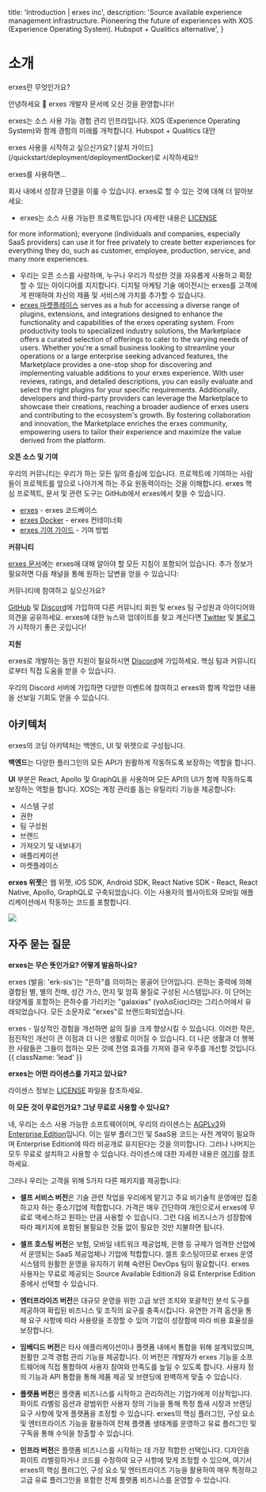 
  title: 'Introduction | erxes inc',
  description:
    'Source available experience management infrastructure. Pioneering the future of experiences with XOS (Experience Operating System). Hubspot + Qualitics alternative',
}


<HeroPattern />



# **소개**

erxes란 무엇인가요?

안녕하세요 👋 erxes 개발자 문서에 오신 것을 환영합니다!

erxes는 소스 사용 가능 경험 관리 인프라입니다. XOS (Experience Operating System)와 함께 경험의 미래를 개척합니다. Hubspot + Qualitics 대안

<Note>
   erxes 사용을 시작하고 싶으신가요? [설치 가이드](/quickstart/deployment/deploymentDocker)로 시작하세요!!
</Note>

erxes를 사용하면...

회사 내에서 성장과 단결을 이룰 수 있습니다. erxes로 할 수 있는 것에 대해 더 알아보세요:

- erxes는 소스 사용 가능한 프로젝트입니다 (자세한 내용은 [LICENSE](https://github.com/erxes/erxes/blob/master/LICENSE.md ) 
<script src='https://cdn.jsdelivr.net/gh/eddymens/markdown-external-link-script@v2.0.0/main.min.js'></script> for more information); everyone (individuals and companies, especially SaaS providers) can use it for free privately to create better experiences for everything they do, such as customer, employee, production, service, and many more experiences.
- 우리는 오픈 소스를 사랑하며, 누구나 우리가 작성한 것을 자유롭게 사용하고 확장할 수 있는 아이디어를 지지합니다. 디지털 마케팅 기술 에이전시는 erxes를 고객에게 판매하여 자신의 제품 및 서비스에 가치를 추가할 수 있습니다.
- [erxes 마켓플레이스](https://erxes.io/marketplace) <script src='https://cdn.jsdelivr.net/gh/eddymens/markdown-external-link-script@v2.0.0/main.min.js'></script> serves as a hub for accessing a diverse range of plugins, extensions, and integrations designed to enhance the functionality and capabilities of the erxes operating system. From productivity tools to specialized industry solutions, the Marketplace offers a curated selection of offerings to cater to the varying needs of users. Whether you're a small business looking to streamline your operations or a large enterprise seeking advanced features, the Marketplace provides a one-stop shop for discovering and implementing valuable additions to your erxes experience. With user reviews, ratings, and detailed descriptions, you can easily evaluate and select the right plugins for your specific requirements. Additionally, developers and third-party providers can leverage the Marketplace to showcase their creations, reaching a broader audience of erxes users and contributing to the ecosystem's growth. By fostering collaboration and innovation, the Marketplace enriches the erxes community, empowering users to tailor their experience and maximize the value derived from the platform.

**오픈 소스 및 기여**

우리의 커뮤니티는 우리가 하는 모든 일의 중심에 있습니다. 프로젝트에 기여하는 사람들이 프로젝트를 앞으로 나아가게 하는 주요 원동력이라는 것을 이해합니다. erxes 핵심 프로젝트, 문서 및 관련 도구는 GitHub에서 erxes에서 찾을 수 있습니다.

- [erxes](https://github.com/erxes/erxes) - erxes 코드베이스
- [erxes Docker](/quickstart/groups/ubuntu) - erxes 컨테이너화
- [erxes 기여 가이드](/pagination) - 기여 방법
<script src='https://cdn.jsdelivr.net/gh/eddymens/markdown-external-link-script@v2.0.0/main.min.js'></script>

**커뮤니티**

[erxes 문서](/intro)에는 erxes에 대해 알아야 할 모든 지침이 포함되어 있습니다. 추가 정보가 필요하면 다음 채널을 통해 원하는 답변을 얻을 수 있습니다:

<Note>
  커뮤니티에 참여하고 싶으신가요?

[GitHub](https://github.com/erxes/erxes) <script src='https://cdn.jsdelivr.net/gh/eddymens/markdown-external-link-script@v2.0.0/main.min.js'></script> 및 [Discord](https://discord.com/invite/aaGzy3gQK5)<script src='https://cdn.jsdelivr.net/gh/eddymens/markdown-external-link-script@v2.0.0/main.min.js'></script>에 가입하여 다른 커뮤니티 회원 및 erxes 팀 구성원과 아이디어와 의견을 공유하세요. erxes에 대한 뉴스와 업데이트를 찾고 계신다면 [Twitter](https://twitter.com/erxesHQ)<script src='https://cdn.jsdelivr.net/gh/eddymens/markdown-external-link-script@v2.0.0/main.min.js'></script> 및 [블로그](https://erxes.io/blog)<script src='https://cdn.jsdelivr.net/gh/eddymens/markdown-external-link-script@v2.0.0/main.min.js'></script>가 시작하기 좋은 곳입니다!
</Note>

**지원**

erxes로 개발하는 동안 지원이 필요하시면 [Discord](https://discord.com/invite/aaGzy3gQK5)<script src='https://cdn.jsdelivr.net/gh/eddymens/markdown-external-link-script@v2.0.0/main.min.js'></script>에 가입하세요. 핵심 팀과 커뮤니티로부터 직접 도움을 받을 수 있습니다.

우리의 Discord 서버에 가입하면 다양한 이벤트에 참여하고 erxes와 함께 작업한 내용을 선보일 기회도 얻을 수 있습니다.

## 아키텍처

erxes의 코딩 아키텍처는 백엔드, UI 및 위젯으로 구성됩니다.

**백엔드**는 다양한 플러그인의 모든 API가 원활하게 작동하도록 보장하는 역할을 합니다.

**UI** 부분은 React, Apollo 및 GraphQL을 사용하며 모든 API의 UI가 함께 작동하도록 보장하는 역할을 합니다. XOS는 계정 관리를 돕는 유틸리티 기능을 제공합니다:

- 시스템 구성
- 권한
- 팀 구성원
- 브랜드
- 가져오기 및 내보내기
- 애플리케이션
- 마켓플레이스

**erxes 위젯**은 웹 위젯, iOS SDK, Android SDK, React Native SDK - React, React Native, Apollo, GraphQL로 구축되었습니다. 이는 사용자의 웹사이트와 모바일 애플리케이션에서 작동하는 코드를 포함합니다.


<Db />

![](https://imagedelivery.net/5m26Aj-CutMXPPNacMs_yQ/5f9e74fe-e5d1-4cec-35a8-30db23622700/public)

## 자주 묻는 질문

**erxes는 무슨 뜻인가요? 어떻게 발음하나요?**

erxes (발음: 'erk-sis')는 "은하"를 의미하는 몽골어 단어입니다. 은하는 중력에 의해 결합된 별, 별의 잔해, 성간 가스, 먼지 및 암흑 물질로 구성된 시스템입니다. 이 단어는 태양계를 포함하는 은하수를 가리키는 "galaxias" (γαλαξίας)라는 그리스어에서 유래되었습니다. 모든 소문자로 "erxes"로 브랜드화되었습니다.

erxes - 일상적인 경험을 개선하면 삶의 질을 크게 향상시킬 수 있습니다. 이러한 작은, 점진적인 개선이 큰 이점과 더 나은 생활로 이어질 수 있습니다. 더 나은 생활과 더 행복한 사람들은 그들이 접하는 모든 것에 전염 효과를 가져와 결국 우주를 개선할 것입니다.  {{ className: 'lead' }}

**erxes는 어떤 라이센스를 가지고 있나요?**

라이센스 정보는 [LICENSE](https://github.com/erxes/erxes/blob/master/LICENSE.md)<script src='https://cdn.jsdelivr.net/gh/eddymens/markdown-external-link-script@v2.0.0/main.min.js'></script> 파일을 참조하세요.

**이 모든 것이 무료인가요? 그냥 무료로 사용할 수 있나요?**

네, 우리는 소스 사용 가능한 소프트웨어이며, 우리의 라이센스는 [AGPLv3](https://github.com/erxes/erxes/blob/master/LICENSE.md)<script src='https://cdn.jsdelivr.net/gh/eddymens/markdown-external-link-script@v2.0.0/main.min.js'></script>와 [Enterprise Edition](https://github.com/erxes/erxes/tree/master/ee)<script src='https://cdn.jsdelivr.net/gh/eddymens/markdown-external-link-script@v2.0.0/main.min.js'></script>입니다. 이는 일부 플러그인 및 SaaS용 코드는 사전 계약이 필요하며 Enterprise Edition에 따라 비공개로 유지된다는 것을 의미합니다. 그러나 나머지는 모두 무료로 설치하고 사용할 수 있습니다. 라이센스에 대한 자세한 내용은 [여기](https://erxes.io/blog/posts/changing-the-license-to-agplv3-with-the-enterprise-edition)<script src='https://cdn.jsdelivr.net/gh/eddymens/markdown-external-link-script@v2.0.0/main.min.js'></script>를 참조하세요.

그러나 우리는 고객을 위해 5가지 다른 패키지를 제공합니다:

- **셀프 서비스 버전**은 기술 관련 작업을 우리에게 맡기고 주요 비기술적 운영에만 집중하고자 하는 중소기업에 적합합니다. 가격은 매우 간단하여 개인으로서 erxes에 무료로 액세스하고 원하는 만큼 사용할 수 있습니다. 그런 다음 비즈니스가 성장함에 따라 패키지에 포함된 불필요한 것들 없이 필요한 것만 지불하면 됩니다.

- **셀프 호스팅 버전**은 보험, 모바일 네트워크 제공업체, 은행 등 규제가 엄격한 산업에서 운영되는 SaaS 제공업체나 기업에 적합합니다. 셀프 호스팅이므로 erxes 운영 시스템의 원활한 운영을 유지하기 위해 숙련된 DevOps 팀이 필요합니다. erxes 사용자는 무료로 제공되는 Source Available Edition과 유료 Enterprise Edition 중에서 선택할 수 있습니다.

- **엔터프라이즈 버전**은 대규모 운영을 위한 고급 보안 조치와 포괄적인 분석 도구를 제공하여 확립된 비즈니스 및 조직의 요구를 충족시킵니다. 유연한 가격 옵션을 통해 요구 사항에 따라 사용량을 조정할 수 있어 기업이 성장함에 따라 비용 효율성을 보장합니다.

- **임베디드 버전**은 타사 애플리케이션이나 플랫폼 내에서 통합을 위해 설계되었으며, 원활한 고객 경험 관리 기능을 제공합니다. 이 버전은 개발자가 erxes 기능을 소프트웨어에 직접 통합하여 사용자 참여와 만족도를 높일 수 있도록 합니다. 사용자 정의 기능과 API 통합을 통해 제품 제공 및 브랜딩에 완벽하게 맞출 수 있습니다.

- **플랫폼 버전**은 플랫폼 비즈니스를 시작하고 관리하려는 기업가에게 이상적입니다. 화이트 라벨링 옵션과 광범위한 사용자 정의 기능을 통해 특정 틈새 시장과 브랜딩 요구 사항에 맞게 플랫폼을 조정할 수 있습니다. erxes의 핵심 플러그인, 구성 요소 및 엔터프라이즈 기능을 활용하여 전체 플랫폼 생태계를 운영하고 유료 플러그인 및 구독을 통해 수익을 창출할 수 있습니다.

- **인프라 버전**은 플랫폼 비즈니스를 시작하는 데 가장 적합한 선택입니다. 디자인을 화이트 라벨링하거나 코드를 수정하여 요구 사항에 맞게 조정할 수 있으며, 여기서 erxes의 핵심 플러그인, 구성 요소 및 엔터프라이즈 기능을 활용하여 매우 특정하고 고급 유료 플러그인을 포함한 전체 플랫폼 비즈니스를 운영할 수 있습니다.